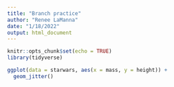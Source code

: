 ```yaml
---
title: "Branch practice"
author: "Renee LaManna"
date: "1/18/2022"
output: html_document
---
```


```r
knitr::opts_chunk$set(echo = TRUE)
library(tidyverse)
```


```r
ggplot(data = starwars, aes(x = mass, y = height)) +
  geom_jitter()
```



